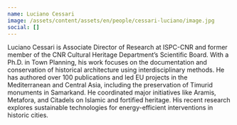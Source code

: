 ```yaml
---
name: Luciano Cessari
image: /assets/content/assets/en/people/cessari-luciano/image.jpg
social: []
---
```

Luciano Cessari is Associate Director of Research at ISPC-CNR and former member of the CNR Cultural Heritage Department’s Scientific Board. With a Ph.D. in Town Planning, his work focuses on the documentation and conservation of historical architecture using interdisciplinary methods. He has authored over 100 publications and led EU projects in the Mediterranean and Central Asia, including the preservation of Timurid monuments in Samarkand. He coordinated major initiatives like Aramis, Metafora, and Citadels on Islamic and fortified heritage. His recent research explores sustainable technologies for energy-efficient interventions in historic cities.
